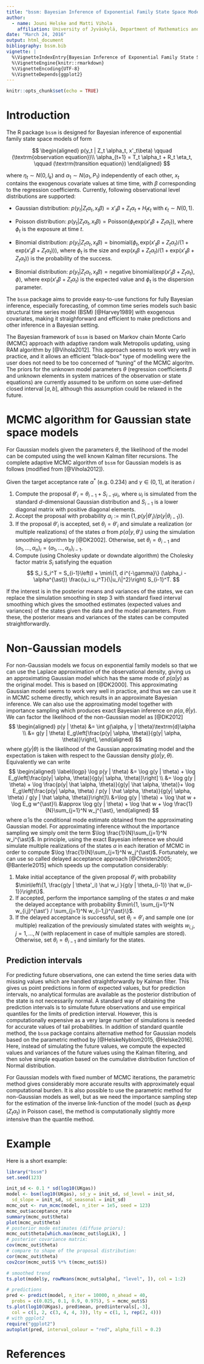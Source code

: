 ```yaml
---
title: "bssm: Bayesian Inference of Exponential Family State Space Models in R"
author: 
  - name: Jouni Helske and Matti Vihola
    affiliation: University of Jyväskylä, Department of Mathematics and Statistics, Finland
date: "March 24, 2016"
output: html_document
bibliography: bssm.bib
vignette: |
  %\VignetteIndexEntry{Bayesian Inference of Exponential Family State Space Models in R}
  %\VignetteEngine{knitr::rmarkdown}
  %\VignetteEncoding{UTF-8}
  %\VignetteDepends{ggplot2}
---
```

  
```r
knitr::opts_chunk$set(echo = TRUE)
```

# Introduction

The R package `bssm` is designed for Bayesian inference of exponential family state space models of form

$$
\begin{aligned}
p(y_t | Z_t \alpha_t, x'_t\beta) \qquad (\textrm{observation equation})\\
\alpha_{t+1} = T_t \alpha_t + R_t \eta_t, \qquad (\textrm{transition equation})
\end{aligned}
$$

where $\eta_t \sim N(0, I_k)$ and $\alpha_1 \sim N(a_1, P_1)$ independently of each other, $x_t$ contains the exogenous covariate values at time time, with $\beta$ corresponding to the regression coefficients. Currently, following observational level distributions are supported:

* Gaussian distribution: $p(y_t | Z_t \alpha_t, x_t\beta) = x'_t \beta + Z_t \alpha_t + H_t \epsilon_t$ with $\epsilon_t \sim N(0, 1)$.

* Poisson distribution: $p(y_t | Z_t \alpha_t, x_t \beta) = \textrm{Poisson}(\phi_t \textrm{exp}(x'_t \beta + Z_t \alpha_t))$, where $\phi_t$ is the exposure at time $t$.

* Binomial distribution: $p(y_t | Z_t \alpha_t, x_t \beta) = \textrm{binomial}(\phi_t, \textrm{exp}(x'_t \beta + Z_t \alpha_t) / (1 + \textrm{exp}(x'_t \beta + Z_t \alpha_t)))$, where $\phi_t$ is the size and $\textrm{exp}(x_t \beta + Z_t \alpha_t) / (1 + \textrm{exp}(x'_t \beta + Z_t \alpha_t))$ is the probability of the success.

* Binomial distribution: $p(y_t | Z_t \alpha_t, x_t \beta) = \textrm{negative binomial}(\textrm{exp}(x'_t \beta + Z_t \alpha_t), \phi)$, where $\textrm{exp}(x'_t \beta + Z_t \alpha_t)$ is the expected value and $\phi_t$ is the dispersion parameter.

The `bssm` package aims to provide easy-to-use functions for fully Bayesian inference, especially forecasting, of common time series models such basic structural time series model (BSM) [@Harvey1989] with exogenous covariates, making it straighforward and efficient to make predictions and other inference in a Bayesian setting.

The Bayesian framework of `bssm` is based on Markov chain Monte Carlo (MCMC) approach with adaptive random walk Metropolis updating, using RAM algorithm by [@Vihola2012]. This approach seems to work very well in practice, and it allows an efficient "black-box" type of modelling were the user does not need to be too concerned of "tuning" of the MCMC algoritm. The priors for the unknown model parameters $\theta$ (regression coefficients $\beta$ and unknown elements in system matrices of the observation or state equations) are currently  assumed to be uniform on some user-defined closed interval $[a, b]$, although this assumption could be relaxed in the future.

# MCMC algorithm for Gaussian state space models

For Gaussian models given the parameters $\theta$, the likelihood of the model can be computed using the well known Kalman filter recursions. The complete adaptive MCMC algorithm of `bssm` for Gaussian models is as follows (modified from [@Vihola2012]).

Given the target acceptance rate $\alpha^{\ast}$ (e.g. 0.234) and $\gamma \in (0,1]$, at iteration $i$

1. Compute the proposal $\theta'_i = \theta_{i-1} + S_{i-1} u_i$, where $u_i$ is simulated from the standard $d$-dimensional Gaussian distribution and $S_{i-1}$ is a lower diagonal matrix with positive diagonal elements. 
2. Accept the proposal with probability $\alpha_i := \min\{1, p(y | \theta'_i) / p(y | \theta_{i-1})\}$.
3. If the proposal $\theta'_i$ is accepted, set $\theta_i = \theta'_i$ and simulate a realization (or multiple realizations) of the states $\alpha$ from $p(\alpha | y, \theta'_i)$ using the simulation smoothing algorithm by [@DK2002]. Otherwise, set $\theta_i = \theta_{i-1}$ and $(\alpha_1,\ldots,\alpha_n)_i = (\alpha_1,\ldots,\alpha_n)_{i-1}$.
4. Compute (using Cholesky update or downdate algorithm) the Cholesky factor matrix $S_i$ satisfying the equation
$$
S_i S_i^T = S_{i-1}\left(I + \min\{1, d i^{-\gamma}\} (\alpha_i - \alpha^{\ast}) \frac{u_i u_i^T}{\|u_i\|^2}\right) S_{i-1}^T.
$$

If the interest is in the posterior means and variances of the states, we can replace the simulation smoothing in step 3 with standard fixed interval smoothing which gives the smoothed estimates (expected values and variances) of the states given the data and the model parameters. From these, the posterior means and variances of the states can be computed straightforwardly.

# Non-Gaussian models

For non-Gaussian models we focus on exponential family models so that we can use the Laplace approximation of the observational density, giving us an approximating Gaussian model which has the same mode of $p(\alpha | y)$ as the original model. This is based on [@DK2000]. This approximating Gaussian model seems to work very well in practice, and thus we can use it in MCMC scheme directly, which results in an approximate Bayesian inference. We can also use the approximating model together with importance sampling which produces exact Bayesian inference on $p(\alpha, \theta | y)$. We can factor the likelihood of the non-Gaussian model as [@DK2012]
$$
\begin{aligned}
p(y | \theta) &= \int g(\alpha, y | \theta)\textrm{d}\alpha \\
&= g(y | \theta) E_g\left[\frac{p(y| \alpha, \theta)}{g(y| \alpha, \theta)}\right],
\end{aligned}
$$
where $g(y | \theta)$ is the likelihood of the Gaussian approximating model and the expectation is taken with respect to the Gaussian density $g(\alpha|y, \theta)$. Equivalently we can write
$$
\begin{aligned} \label{logp}
\log p(y | \theta) &= \log g(y | \theta) + \log E_g\left[\frac{p(y| \alpha, \theta)}{g(y| \alpha, \theta)}\right] \\
&= \log g(y | \theta) + \log \frac{p(y| \hat \alpha, \theta)}{g(y| \hat \alpha, \theta)}+ \log E_g\left[\frac{p(y| \alpha, \theta) / p(y | \hat \alpha, \theta)}{g(y| \alpha, \theta) / g(y | \hat \alpha, \theta)}\right]\\
&=\log g(y | \theta) + \log \hat w + \log E_g w^{\ast}\\
&\approx \log g(y | \theta) + \log \hat w  + \log \frac{1}{N}\sum_{j=1}^N w_j^{\ast},
\end{aligned}
$$
where $\hat \alpha$ is the conditional mode estimate obtained from the approximating Gaussian model. For approximating inference without the importance sampling we simply omit the term $\log \frac{1}{N}\sum_{j=1}^N w_i^{\ast}$.
In principle, using the exact Bayesian inference we should simulate multiple realizations of the states $\alpha$ in each iteration of MCMC in order to compute $\log \frac{1}{N}\sum_{j=1}^N w_j^{\ast}$. Fortunately, we can use so called delayed acceptance approach [@Christen2005; @Banterle2015] which speeds up the computation considerably:

1. Make initial acceptance of the given proposal $\theta'_i$ with probability 
$\min\left\{1, \frac{g(y | \theta'_i) \hat w_i }{g(y | \theta_{i-1}) \hat w_{i-1}}\right\}$.
2. If accepted, perform the importance sampling of the states $\alpha$ and make the delayed acceptance with probability $\min\{1, \sum_{j=1}^N w_{i,j}^{\ast'} / \sum_{j=1}^N w_{i-1,j}^{\ast}\}$.
3. If the delayed acceptance is successful, set $\theta_i = \theta'_i$ and sample one (or multiple) realization of the previously simulated states with weights $w_{i,j}, j = 1, \ldots, N$ (with replacement in case of multiple samples are stored). Otherwise, set $\theta_i = \theta_{i-1}$ and similarly for the states.

## Prediction intervals

For predicting future observations, one can extend the time series data with missing values which are handled straightforwardly by Kalman filter. This gives us point predictions in form of expected values, but for prediction intervals, no analytical formulas are available as the posterior distribution of the state is not necessarily normal. A standard way of obtaining the prediction intervals is to simulate future observations and use empirical quantiles for the limits of prediction interval. However, this is computationally expensive as a very large number of simulations is needed for accurate values of tail probabilities. In addition of standard quantile method, the `bssm` package contains alternative method for Gaussian models based on the parametric method by [@HelskeNyblom2015, @Helske2016]. Here, instead of simulating the future values, we compute the expected values and variances of the future values using the Kalman filtering, and then solve simple equation based on the cumulative distribution function of Normal distribution. 

For Gaussian models with fixed number of MCMC iterations, the parametric method gives considerably more accurate results with approximately equal computational burden. It is also possible to use the parametric method for non-Gaussian models as well, but as we need the importance sampling step for the estimation of the inverse link-function of the model (such as $\phi_t \exp(Z_t\alpha_t)$ in Poisson case), the method is computationally slightly more intensive than the quantile method.

# Example

Here is a short example:

```r
library("bssm")
set.seed(123)

init_sd <- 0.1 * sd(log10(UKgas))
model <- bsm(log10(UKgas), sd_y = init_sd, sd_level = init_sd,
  sd_slope = init_sd, sd_seasonal = init_sd)
mcmc_out <- run_mcmc(model, n_iter = 1e5, seed = 123)
mcmc_out$acceptance_rate
summary(mcmc_out$theta)
plot(mcmc_out$theta)
# posterior mode estimates (diffuse priors):
mcmc_out$theta[which.max(mcmc_out$logLik), ]
# posterior covariance matrix:
cov(mcmc_out$theta)
# compare to shape of the proposal distribution:
cor(mcmc_out$theta)
cov2cor(mcmc_out$S %*% t(mcmc_out$S))

# smoothed trend 
ts.plot(model$y, rowMeans(mcmc_out$alpha[, "level", ]), col = 1:2)

# predictions
pred <- predict(model, n_iter = 10000, n_ahead = 40, 
  probs = c(0.025, 0.1, 0.9, 0.975), S = mcmc_out$S)
ts.plot(log10(UKgas), pred$mean, pred$intervals[,-3], 
  col = c(1, 2, c(3, 4, 4, 3)), lty = c(1, 1, rep(2, 4)))
# with ggplot2
require("ggplot2")
autoplot(pred, interval_colour = "red", alpha_fill = 0.2)
```


# References
